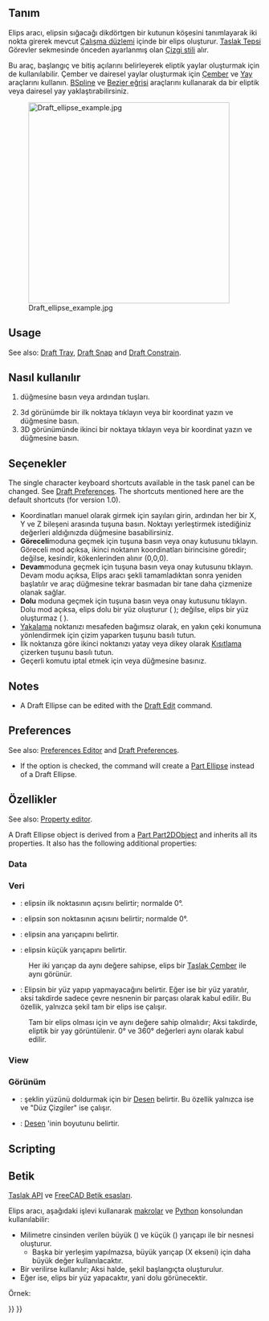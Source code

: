 <languages/>

{{Docnav
|[[Draft_Circle|Circle]]
|[[Draft_Rectangle|Rectangle]]
|[[Draft_Workbench|Draft]]
|IconL=Draft_Circle.svg 
|IconR=Draft_Rectangle.svg 
|IconC=Workbench_Draft.svg
}}

<div class="mw-translate-fuzzy">
{{GuiCommand/tr
|Name=Draft Ellipse
|Name/tr=Elips
|MenuLocation=Taslak → Elips
|Workbenches=[[Draft_Workbench/tr|Taslak]], [[Arch_Workbench/tr|Mimari]]
|Shortcut={{KEY|E}} {{KEY|L}}
|SeeAlso=[[Draft Circle/tr|Çember]], [[Draft Arc/tr|Yay]]
|Version=0.7
}}
</div>

<span id="Description"></span>
== Tanım ==

<div class="mw-translate-fuzzy">
Elips aracı, elipsin sığacağı dikdörtgen bir kutunun köşesini tanımlayarak iki nokta girerek mevcut [[Draft SelectPlane/tr|Çalışma düzlemi]] içinde bir elips oluşturur. [[Draft Tray/tr|Taslak Tepsi]] Görevler sekmesinde önceden ayarlanmış olan [[Draft Linestyle/tr|Çizgi stili]] alır.
</div>

<div class="mw-translate-fuzzy">
Bu araç, başlangıç ve bitiş açılarını belirleyerek eliptik yaylar oluşturmak için de kullanılabilir. Çember ve dairesel yaylar oluşturmak için [[Draft Circle/tr|Çember]] ve [[Draft Arc/tr|Yay]] araçlarını kullanın. [[Draft BSpline/tr|BSpline]] ve [[Draft BezCurve/tr|Bezier eğrisi]] araçlarını kullanarak da bir eliptik veya dairesel yay yaklaştırabilirsiniz.
</div>

[[Image:Draft_ellipse_example.jpg|400px]]
<div class="mw-translate-fuzzy">
{{Caption | Dikdörtgen köşeleri tarafından tanımlanan elips}}
</div>

==Usage==

See also: [[Draft_Tray|Draft Tray]], [[Draft_Snap|Draft Snap]] and [[Draft_Constrain|Draft Constrain]].

<div class="mw-translate-fuzzy">
== Nasıl kullanılır == 
# {{Button | [[Image: Draft Ellipse.png | 16px]] [[Draft Ellipse/tr| Elips]]}} düğmesine basın veya {{KEY | E}} ardından {{KEY | L}} tuşları. 
# 3d görünümde bir ilk noktaya tıklayın veya bir koordinat yazın ve {{Button | [[Image: Draft_AddPoint.svg | 16px]] Nokta ekle}} düğmesine basın. 
# 3D görünümünde ikinci bir noktaya tıklayın veya bir koordinat yazın ve {{Button | [[Image: Draft_AddPoint.svg | 16px]] Nokta ekle}} düğmesine basın.
</div>

<span id="Options"></span>
== Seçenekler ==

The single character keyboard shortcuts available in the task panel can be changed. See [[Draft_Preferences|Draft Preferences]]. The shortcuts mentioned here are the default shortcuts (for version 1.0).

<div class="mw-translate-fuzzy">
* Koordinatları manuel olarak girmek için sayıları girin, ardından her bir X, Y ve Z bileşeni arasında {{KEY|Enter}} tuşuna basın. Noktayı yerleştirmek istediğiniz değerleri aldığınızda {{Button|[[Image: Draft_AddPoint.svg|16px]] Nokta ekle}} düğmesine basabilirsiniz. 
* '''Göreceli'''moduna geçmek için {{KEY|R}} tuşuna basın veya onay kutusunu tıklayın. Göreceli mod açıksa, ikinci noktanın koordinatları birincisine göredir; değilse, kesindir, kökenlerinden alınır (0,0,0). 
* '''Devam'''moduna geçmek için {{KEY|T}} tuşuna basın veya onay kutusunu tıklayın. Devam modu açıksa, Elips aracı şekli tamamladıktan sonra yeniden başlatılır ve araç düğmesine tekrar basmadan bir tane daha çizmenize olanak sağlar. 
* ''' Dolu ''' moduna geçmek için {{KEY|L}} tuşuna basın veya onay kutusunu tıklayın. Dolu mod açıksa, elips dolu bir yüz oluşturur ({{PropertyData/tr|Make Face}} {{TRUE}}); değilse, elips bir yüz oluşturmaz ({{PropertyData/tr|Make Face}} {{FALSE}}). 
* [[Draft_Snap/tr|Yakalama]] noktanızı mesafeden bağımsız olarak, en yakın çeki konumuna yönlendirmek için çizim yaparken {{KEY|Ctrl}} tuşunu basılı tutun.
* İlk noktanıza göre ikinci noktanızı yatay veya dikey olarak [[Draft_Constrain/tr|Kısıtlama]] çizerken {{KEY|Shift}} tuşunu basılı tutun. 
* Geçerli komutu iptal etmek için {{KEY|Esc}} veya {{Button|Kapat}} düğmesine basınız.
</div>

==Notes==

* A Draft Ellipse can be edited with the [[Draft_Edit|Draft Edit]] command.

==Preferences==

See also: [[Preferences_Editor|Preferences Editor]] and [[Draft_Preferences|Draft Preferences]].

* If the {{MenuCommand|Edit → Preferences... → Draft → General → Create Part primitives if possible}} option is checked, the command will create a [[Part_Ellipse|Part Ellipse]] instead of a Draft Ellipse.

<span id="Properties"></span>
== Özellikler ==

See also: [[Property_editor|Property editor]].

A Draft Ellipse object is derived from a [[Part_Part2DObject|Part Part2DObject]] and inherits all its properties. It also has the following additional properties:

===Data===

{{TitleProperty|Draft}}

<div class="mw-translate-fuzzy">
=== Veri === 
* {{PropertyData/tr|First Angle}}: elipsin ilk noktasının açısını belirtir; normalde 0°. 
* {{PropertyData/tr|Last Angle}}: elipsin son noktasının açısını belirtir; normalde 0°. 
* {{PropertyData/tr|Major Radius}}: elipsin ana yarıçapını belirtir. 
* {{PropertyData/tr|Minor Radius}}: elipsin küçük yarıçapını belirtir. 
: Her iki yarıçap da aynı değere sahipse, elips bir [[Draft Circle/tr|Taslak Çember]] ile aynı görünür. 
* {{PropertyData/tr|Make Face}}: Elipsin bir yüz yapıp yapmayacağını belirtir. Eğer {{TRUE}} ise bir yüz yaratılır, aksi takdirde sadece çevre nesnenin bir parçası olarak kabul edilir. Bu özellik, yalnızca şekil tam bir elips ise çalışır. 
: Tam bir elips olması için {{PropertyData/tr|First Angle}} ve {{PropertyData/tr|Last Angle}} aynı değere sahip olmalıdır; Aksi takdirde, eliptik bir yay görüntülenir. 0° ve 360° değerleri aynı olarak kabul edilir.
</div>

===View===

{{TitleProperty|Draft}}

<div class="mw-translate-fuzzy">
=== Görünüm === 
* {{PropertyView/tr|Desen}}: şeklin yüzünü doldurmak için bir [[Draft Pattern/tr|Desen]] belirtir. Bu özellik yalnızca {{PropertyData/tr|Yüz yapmak}} {{TRUE}} ise ve {{PropertyView/tr|Ekran modu}} "Düz Çizgiler" ise çalışır. 
* {{PropertyView/tr|Desen boyutu}}: [[Draft Pattern/tr|Desen]] 'inin boyutunu belirtir.
</div>

==Scripting==

<div class="mw-translate-fuzzy">
== Betik ==
{{Emphasis|Ayrıca bkz.:}} [[Draft API/tr|Taslak API]] ve [[FreeCAD Scripting Basics/tr|FreeCAD Betik esasları]].
</div>

<div class="mw-translate-fuzzy">
Elips aracı, aşağıdaki işlevi kullanarak [[macros/tr|makrolar]] ve [[Python/tr|Python]] konsolundan kullanılabilir:
</div>

{{Code|code=
ellipse = make_ellipse(majradius, minradius, placement=None, face=True, support=None)
}}

<div class="mw-translate-fuzzy">
* Milimetre cinsinden verilen büyük ({{incode|majradius}}) ve küçük ({{incode|minradius}}) yarıçapı ile bir {{incode|Ellipse}} nesnesi oluşturur. 
** Başka bir yerleşim yapılmazsa, büyük yarıçap (X ekseni) için daha büyük değer kullanılacaktır.
* Bir {{incode|placement}} verilirse kullanılır; Aksi halde, şekil başlangıçta oluşturulur. 
* Eğer {{incode|face}} {{incode|True}} ise, elips bir yüz yapacaktır, yani dolu görünecektir.
</div>

Örnek:

{{Code|code=
import FreeCAD as App
import Draft

doc = App.newDocument()

ellipse1 = Draft.make_ellipse(3000, 200)
ellipse2 = Draft.make_ellipse(700, 1000)

zaxis = App.Vector(0, 0, 1)
p3 = App.Vector(1000, 1000, 0)
place3 = App.Placement(p3, App.Rotation(zaxis, 90))

ellipse3 = Draft.make_ellipse(700, 1000, placement=place3)

doc.recompute()
}}


<div class="mw-translate-fuzzy">
{{Draft Tools navi/tr}}
{{Userdocnavi/tr}}
</div>

{{Draft Tools navi{{#translation:}}}}
{{Userdocnavi{{#translation:}}}}